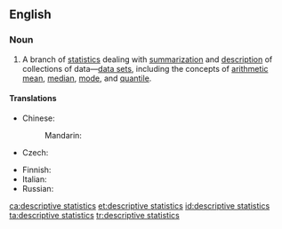 ==English==
{{wikipedia}}

===Noun===
{{en-noun|head=[[descriptive]] [[statistics]]|-}}

# {{label|en|statistics}} A branch of [[statistics]] dealing with [[summarization]] and [[description]] of collections of data—[[data set]]s, including the concepts of [[arithmetic mean]], [[median]], [[mode]], and [[quantile]].

====Translations====
{{trans-top|branch of statistics}}
* Chinese:
*: Mandarin: {{t-needed|cmn}}
* Czech: {{t|cs|popisná statistika|f}}
{{trans-mid}}
* Finnish: {{t|fi|[[deskriptiivinen]] [[tilastotiede]]}}
* Italian: {{t+|it|statistica descrittiva|f}}
* Russian: {{t|ru|описательная статистика|f|sc=Cyrl}}
{{trans-bottom}}

[[ca:descriptive statistics]]
[[et:descriptive statistics]]
[[id:descriptive statistics]]
[[ta:descriptive statistics]]
[[tr:descriptive statistics]]